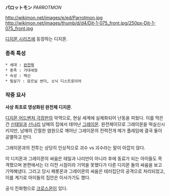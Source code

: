 '''パロットモン''' ''PARROTMON''

http://wikimon.net/images/e/ed/Parrotmon.jpg http://wikimon.net/images/thumb/d/d4/Djt-1-075_front.jpg/250px-Djt-1-075_front.jpg

[[디지몬 시리즈]]에 등장하는 디지몬.

=== 종족 특성 ===
 * 세대 : [[완전체]]
 * 종족 : 거대새형
 * 속성 : 백신
 * 필살기 : 묘르닐 썬더, 소닉 디스트로이어

=== 작중 묘사 ===
'''사상 최초로 영상화된 완전체 디지몬'''.

[[디지몬 어드벤처 극장판]]의 악역으로, 현실 세계에 실체화되어 난동을 피웠다. 이를 막은 건 [[신태일]]과 [[신나리]] 남매의 집에서 태어난 [[그레이몬]]. 완전체이므로 그레이몬을 떡실신시키지만, 남매의 간절한 염원으로 깨어난 그레이몬의 전력전개 메가 플레임에 결국 둘이 공멸하고 만다.

그레이몬과의 전투는 상당히 인상적으로 괴수 vs 괴수라는 말이 아깝지 않다.

이 디지몬과 그레이몬의 싸움은 태일과 나리만이 아니라 후에 동료가 되는 아이들도 목격했으며 본편에서는 더 이전 시점이라 기억을 못했다가 다른 디지몬 둘의 싸움을 보고 기억해냈다. 그리고 당시 패롯몬과 그레이몬의 싸움은 테러집단의 공격으로 처리되었고, 이를 계기로 아이들의 집안은 이사가기도 했다.

공식 진화형으로 [[크로스몬]]이 있다.
